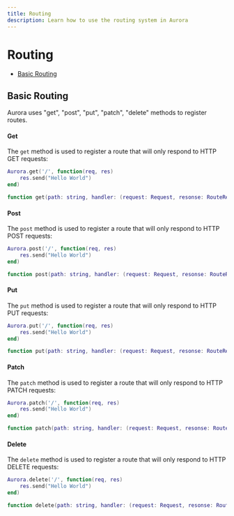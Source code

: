 ```yaml
---
title: Routing
description: Learn how to use the routing system in Aurora
---
```


# Routing

- [Basic Routing](#basic-routing)

## Basic Routing

Aurora uses "get", "post", "put", "patch", "delete" methods to register routes.

#### Get

The `get` method is used to register a route that will only respond to HTTP GET requests:

```lua
Aurora.get('/', function(req, res)
    res.send("Hello World")
end)
```

```lua
function get(path: string, handler: (request: Request, resonse: RouteResponse) -> RouteResponse, middleware: { string }?)
```

#### Post

The `post` method is used to register a route that will only respond to HTTP POST requests:

```lua
Aurora.post('/', function(req, res)
    res.send("Hello World")
end)
```

```lua
function post(path: string, handler: (request: Request, resonse: RouteResponse) -> RouteResponse, middleware: { string }?)
```

#### Put

The `put` method is used to register a route that will only respond to HTTP PUT requests:

```lua
Aurora.put('/', function(req, res)
    res.send("Hello World")
end)
```

```lua
function put(path: string, handler: (request: Request, resonse: RouteResponse) -> RouteResponse, middleware: { string }?)
```

#### Patch

The `patch` method is used to register a route that will only respond to HTTP PATCH requests:

```lua
Aurora.patch('/', function(req, res)
    res.send("Hello World")
end)
```

```lua
function patch(path: string, handler: (request: Request, resonse: RouteResponse) -> RouteResponse, middleware: { string }?)
```

#### Delete

The `delete` method is used to register a route that will only respond to HTTP DELETE requests:

```lua
Aurora.delete('/', function(req, res)
    res.send("Hello World")
end)
```

```lua
function delete(path: string, handler: (request: Request, resonse: RouteResponse) -> RouteResponse, middleware: { string }?)
```
